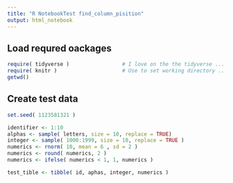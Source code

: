 ```yaml
---
title: "R NotebookTest find_column_pisition"
output: html_notebook
---
```


## Load requred oackages

```r
require( tidyverse )                 # I love on the the tidyverse ...
require( knitr )                     # Use to set working directory ... 
getwd()
```


## Create test data 

```r
set.seed( 1123581321 )

identifier <- 1:10
alphas <- sample( letters, size = 10, replace = TRUE)
integer <- sample( 1000:1999, size = 10, replace = TRUE )
numerics <- rnorm( 10, mean = 6 , sd = 2 )
numerics <- round( numerics, 2 )
numerics <- ifelse( numerics < 1, 1, numerics )

test_tible <- tibble( id, aphas, integer, numerics )
```

